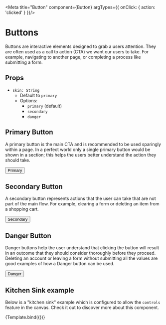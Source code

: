 
<Meta title="Button" component={Button} argTypes={{ onClick: { action: 'clicked' } }}/>


# Buttons

Buttons are interactive elements designed to grab a users attention.  They are often used as a call to action (CTA) we want our users to take.  For example, navigating to another page, or completing a process like submitting a form.

## Props

- `skin: String`
    - Default to `primary`
    - Options: 
        - `primary` (default)
        - `secondary`
        - `danger`

## Primary Button

A primary button is the main CTA and is recommended to be used sparingly within a page.  In a perfect world only a single primary button would be shown in a section; this helps the users better understand the action they should take.

<Canvas>
    <Story name="Primary">
        <Button>Primary</Button>
    </Story>
</Canvas>

## Secondary Button

A secondary button represents actions that the user can take that are not part of the main flow.  For example, clearing a form or deleting an item from a shopping cart.

<Canvas>
    <Story name="Secondary">
        <Button skin="secondary">Secondary</Button>
    </Story>
</Canvas>

## Danger Button

Danger buttons help the user understand that clicking the button will result in an outcome that they should consider thoroughly before they proceed.  Deleting an account or leaving a form without submitting all the values are good examples of how a Danger button can be used.

<Canvas>
    <Story name="Danger">
        <Button skin="danger">Danger</Button>
    </Story>
</Canvas>

## Kitchen Sink example

Below is a "kitchen sink" example which is configured to allow the `controls` feature in the canvas.  Check it out to discover more about this component.

<Canvas>
    <Story
        name="Kitchen Sink"
        args={{children:"Kitchen Sink"}}
    >
        {Template.bind({})}
    </Story>
</Canvas>